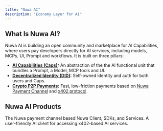 ```yaml
---
title: "Nuwa AI"
description: "Economy Layer for AI"
---
```

## What Is Nuwa AI?

Nuwa AI is building an open community and marketplace for AI Capabilities, where users pay developers directly for AI services, including models, MCPs, UI, Prompt and workflows. It is built on three pillars:

- **[AI Capabilities (Caps)](/introduction/core-concepts/capabilities):** An abstraction of the the AI functional unit that bundles a Prompt, a Model, MCP tools and UI.
- **[Decentralized Identity (DID)](/introduction/core-concepts/identity):** Self-owned identity and auth for both users and Caps.
- **[Crypto P2P Payments](/introduction/core-concepts/payment):** Fast, low-friction payments based on [Nuwa Payment Channel](https://github.com/nuwa-protocol/nuwa/tree/main/nuwa-kit/typescript/packages/payment-kit) and [x402 protocol](https://www.x402.org/).


## Nuwa AI Products

<CardGroup cols={2}>
  <Card title="Nuwa" icon="book" href="/introduction/core-concepts/capabilities">
    The Nuwa payment channel based Nuwa Client, SDKs, and Services.
  </Card>
  <Card title="xNUWA" icon="rocket" href="https://test-app.nuwa.dev">
    A user-friendly AI client for accessing x402-based AI services.
  </Card>
</CardGroup>